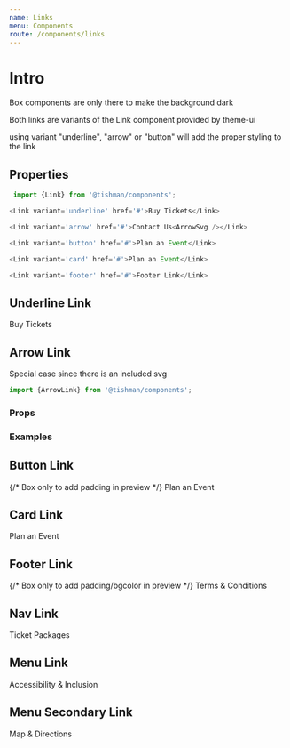 ```yaml
---
name: Links
menu: Components
route: /components/links
---
```



# Intro

Box components are only there to make the background dark

Both links are variants of the Link component provided by theme-ui

using variant "underline", "arrow" or "button" will add the proper styling to the link

## Properties

<Props of={Link} />

```ts
 import {Link} from '@tishman/components';

<Link variant='underline' href='#'>Buy Tickets</Link>

<Link variant='arrow' href='#'>Contact Us<ArrowSvg /></Link>

<Link variant='button' href='#'>Plan an Event</Link>

<Link variant='card' href='#'>Plan an Event</Link>

<Link variant='footer' href='#'>Footer Link</Link>
```

## Underline Link

<Playground>
  <Link variant="underline" href="#underline-link">
    Buy Tickets
  </Link>
</Playground>

## Arrow Link

Special case since there is an included svg

```ts
import {ArrowLink} from '@tishman/components';
```

### Props

<Props of={ArrowLink} />

### Examples

<Playground>
  <ArrowLink href="#arrow-link" label="Contact Us" />
</Playground>

<Playground>
  <ArrowLink reverse href="#back" label="Back" />
</Playground>

## Button Link

<Playground>
  {/* Box only to add padding in preview */}
  <Box sx={{py: 4}}>
    <Link variant="button" href="#button-link">
      Plan an Event
    </Link>
  </Box>
</Playground>

## Card Link

<Playground>
  <Link variant="card" href="#card-link">
    Plan an Event
  </Link>
</Playground>

## Footer Link

<Playground>
  {/* Box only to add padding/bgcolor in preview */}
  <Box sx={{p: 4, bg: 'background'}}>
    <Link variant="footer" href="#footer-link">
      Terms & Conditions
    </Link>
  </Box>
</Playground>

## Nav Link

<Playground>
  <Link variant="nav" href="#nav-link">
    Ticket Packages
  </Link>
</Playground>

## Menu Link

<Playground>
  <Link variant="menu" href="#menu-link">
    Accessibility &amp; Inclusion
  </Link>
</Playground>

## Menu Secondary Link

<Playground>
  <Link variant="menuSecondary" href="#menu-link">
    Map &amp; Directions
  </Link>
</Playground>
